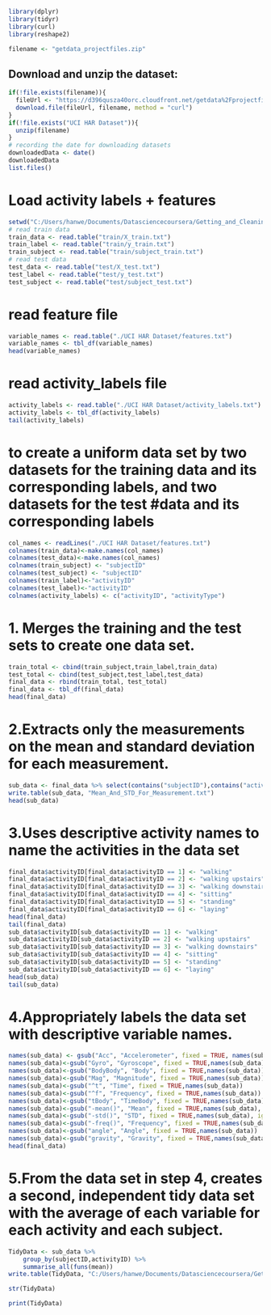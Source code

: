 ```r
library(dplyr)
library(tidyr)
library(curl)
library(reshape2)
```

```r
filename <- "getdata_projectfiles.zip"
```
## Download and unzip the dataset:
```r
if(!file.exists(filename)){
  fileUrl <- "https://d396qusza40orc.cloudfront.net/getdata%2Fprojectfiles%2FUCI%20HAR%20Dataset.zip"
  download.file(fileUrl, filename, method = "curl")
}
if(!file.exists("UCI HAR Dataset")){
  unzip(filename)
}
# recording the date for downloading datasets
downloadedData <- date()
downloadedData
list.files()
```
# Load activity labels + features
```r
setwd("C:/Users/hanwe/Documents/Datasciencecoursera/Getting_and_Cleaning_Course/Project/UCI HAR Dataset")
# read train data
train_data <- read.table("train/X_train.txt")
train_label <- read.table("train/y_train.txt")
train_subject <- read.table("train/subject_train.txt")
# read test data
test_data <- read.table("test/X_test.txt")
test_label <- read.table("test/y_test.txt")
test_subject <- read.table("test/subject_test.txt")
```
# read feature file
```r
variable_names <- read.table("./UCI HAR Dataset/features.txt")
variable_names <- tbl_df(variable_names)
head(variable_names)
```
# read activity_labels file
```r
activity_labels <- read.table("./UCI HAR Dataset/activity_labels.txt")
activity_labels <- tbl_df(activity_labels)
tail(activity_labels)
```
# to create a uniform data set by two datasets for the training data and its corresponding labels, and two datasets for the test #data and its corresponding labels
```r
col_names <- readLines("./UCI HAR Dataset/features.txt")
colnames(train_data)<-make.names(col_names)
colnames(test_data)<-make.names(col_names)
colnames(train_subject) <- "subjectID"
colnames(test_subject) <- "subjectID"
colnames(train_label)<-"activityID"
colnames(test_label)<-"activityID"
colnames(activity_labels) <- c("activityID", "activityType")
```

# 1. Merges the training and the test sets to create one data set.
```r
train_total <- cbind(train_subject,train_label,train_data)
test_total <- cbind(test_subject,test_label,test_data)
final_data <- rbind(train_total, test_total)
final_data <- tbl_df(final_data)
head(final_data)
```
# 2.Extracts only the measurements on the mean and standard deviation for each measurement.
```r
sub_data <- final_data %>% select(contains("subjectID"),contains("activityID"),contains(".mean."),contains(".std."))
write.table(sub_data, "Mean_And_STD_For_Measurement.txt")
head(sub_data)
```
# 3.Uses descriptive activity names to name the activities in the data set
```r
final_data$activityID[final_data$activityID == 1] <- "walking"
final_data$activityID[final_data$activityID == 2] <- "walking upstairs"
final_data$activityID[final_data$activityID == 3] <- "walking downstairs"
final_data$activityID[final_data$activityID == 4] <- "sitting"
final_data$activityID[final_data$activityID == 5] <- "standing"
final_data$activityID[final_data$activityID == 6] <- "laying"
head(final_data)
tail(final_data)
sub_data$activityID[sub_data$activityID == 1] <- "walking"
sub_data$activityID[sub_data$activityID == 2] <- "walking upstairs"
sub_data$activityID[sub_data$activityID == 3] <- "walking downstairs"
sub_data$activityID[sub_data$activityID == 4] <- "sitting"
sub_data$activityID[sub_data$activityID == 5] <- "standing"
sub_data$activityID[sub_data$activityID == 6] <- "laying"
head(sub_data)
tail(sub_data)
```
# 4.Appropriately labels the data set with descriptive variable names.
```r
names(sub_data) <- gsub("Acc", "Accelerometer", fixed = TRUE, names(sub_data)) 
names(sub_data)<-gsub("Gyro", "Gyroscope", fixed = TRUE,names(sub_data))
names(sub_data)<-gsub("BodyBody", "Body", fixed = TRUE,names(sub_data))
names(sub_data)<-gsub("Mag", "Magnitude", fixed = TRUE,names(sub_data))
names(sub_data)<-gsub("^t", "Time", fixed = TRUE,names(sub_data))
names(sub_data)<-gsub("^f", "Frequency", fixed = TRUE,names(sub_data))
names(sub_data)<-gsub("tBody", "TimeBody", fixed = TRUE,names(sub_data))
names(sub_data)<-gsub("-mean()", "Mean", fixed = TRUE,names(sub_data), ignore.case = TRUE)
names(sub_data)<-gsub("-std()", "STD", fixed = TRUE,names(sub_data), ignore.case = TRUE)
names(sub_data)<-gsub("-freq()", "Frequency", fixed = TRUE,names(sub_data), ignore.case = TRUE)
names(sub_data)<-gsub("angle", "Angle", fixed = TRUE,names(sub_data))
names(sub_data)<-gsub("gravity", "Gravity", fixed = TRUE,names(sub_data))
head(final_data)
```
# 5.From the data set in step 4, creates a second, independent tidy data set with the average of each variable for each activity and each subject.
```r
TidyData <- sub_data %>%
    group_by(subjectID,activityID) %>%
    summarise_all(funs(mean))
write.table(TidyData, "C:/Users/hanwe/Documents/Datasciencecoursera/Getting_and_Cleaning_Course/Project/TidyData.txt", row.name=FALSE)
```

```r
str(TidyData)
```

```r
print(TidyData)
```
